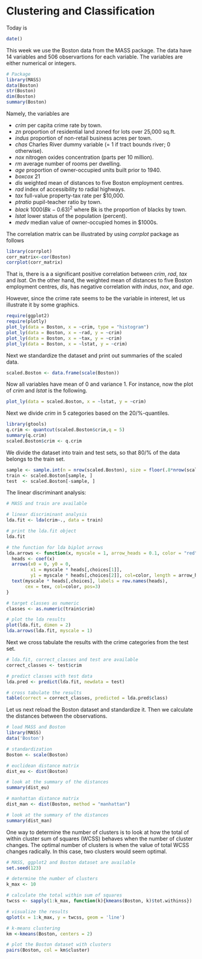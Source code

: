# Clustering and Classification
Today is
```r
date()
```

This week we use the Boston data from the MASS package. The data have 14 variables and 506 observartions for each variable. The variables are either numerical or integers.
```r
# Package
library(MASS)
data(Boston)
str(Boston)
dim(Boston)
summary(Boston)
```
Namely, the variables are

- *crim* per capita crime rate by town.
- *zn* proportion of residential land zoned for lots over 25,000 sq.ft.
- *indus* proportion of non-retail business acres per town.
- *chas* Charles River dummy variable (= 1 if tract bounds river; 0 otherwise).
- *nox* nitrogen oxides concentration (parts per 10 million).
- *rm* average number of rooms per dwelling.
- *age* proportion of owner-occupied units built prior to 1940.
- *boxcox* 21
- *dis* weighted mean of distances to five Boston employment centres.
- *rad* index of accessibility to radial highways.
- *tax* full-value property-tax rate per \$10,000.
- *ptratio* pupil-teacher ratio by town.
- *black* $1000(Bk − 0.63)^2$ where Bk is the proportion of blacks by town.
- *lstat* lower status of the population (percent).
- *medv* median value of owner-occupied homes in \$1000s.

The correlation matrix can be illustrated by using *corrplot* package as follows
```r
library(corrplot)
corr_matrix<-cor(Boston)
corrplot(corr_matrix)
```
That is, there is a a significant positive correlation between *crim*, *rad*, *tax* and *lsat*. On the other hand, the weighted mean of distances to five Boston employment centres, *dis*, has negative correlation with *indus*, *nox*, and *age*.

However, since the crime rate seems to be the variable in interest, let us illustrate it by some graphics.
```r
require(ggplot2)
require(plotly)
plot_ly(data = Boston, x = ~crim, type = "histogram")
plot_ly(data = Boston, x = ~rad, y = ~crim)
plot_ly(data = Boston, x = ~tax, y = ~crim)
plot_ly(data = Boston, x = ~lstat, y = ~crim)
```
Next we standardize the dataset and print out summaries of the scaled data.
```r
scaled.Boston <- data.frame(scale(Boston))
```
Now all variables have mean of $0$ and variance $1$. For instance, now the plot of *crim* and *lstat* is the following.
```r
plot_ly(data = scaled.Boston, x = ~lstat, y = ~crim)
```
Next we divide *crim* in 5 categories based on the 20/%-quantiles.
```r
library(gtools)
q.crim <- quantcut(scaled.Boston$crim,q = 5)
summary(q.crim)
scaled.Boston$crim <- q.crim
```
We divide the dataset into train and test sets, so that 80/% of the data belongs to the train set.
```r
sample <- sample.int(n = nrow(scaled.Boston), size = floor(.8*nrow(scaled.Boston)), replace = F)
train <- scaled.Boston[sample, ]
test  <- scaled.Boston[-sample, ]
```
The linear discriminant analysis:
```r
# MASS and train are available

# linear discriminant analysis
lda.fit <- lda(crim~., data = train)

# print the lda.fit object
lda.fit

# the function for lda biplot arrows
lda.arrows <- function(x, myscale = 1, arrow_heads = 0.1, color = "red", tex = 0.75, choices = c(1,2)){
  heads <- coef(x)
  arrows(x0 = 0, y0 = 0, 
         x1 = myscale * heads[,choices[1]], 
         y1 = myscale * heads[,choices[2]], col=color, length = arrow_heads)
  text(myscale * heads[,choices], labels = row.names(heads), 
       cex = tex, col=color, pos=3)
}

# target classes as numeric
classes <- as.numeric(train$crim)

# plot the lda results
plot(lda.fit, dimen = 2)
lda.arrows(lda.fit, myscale = 1)

```
Next we cross tabulate the results with the crime categories from the test set.
```r
# lda.fit, correct_classes and test are available
correct_classes <- test$crim

# predict classes with test data
lda.pred <- predict(lda.fit, newdata = test)

# cross tabulate the results
table(correct = correct_classes, predicted = lda.pred$class)
```

Let us next reload the Boston dataset and standardize it. Then we calculate the distances between the observations.
```r
# load MASS and Boston
library(MASS)
data('Boston')

# standardization
Boston <- scale(Boston)

# euclidean distance matrix
dist_eu <- dist(Boston)

# look at the summary of the distances
summary(dist_eu)

# manhattan distance matrix
dist_man <- dist(Boston, method = "manhattan")

# look at the summary of the distances
summary(dist_man)

```
One way to determine the number of clusters is to look at how the total of within cluster sum of squares (WCSS) behaves when the number of cluster changes. The optimal number of clusters is when the value of total WCSS changes radically. In this case, two clusters would seem optimal.
```r
# MASS, ggplot2 and Boston dataset are available
set.seed(123)

# determine the number of clusters
k_max <- 10

# calculate the total within sum of squares
twcss <- sapply(1:k_max, function(k){kmeans(Boston, k)$tot.withinss})

# visualize the results
qplot(x = 1:k_max, y = twcss, geom = 'line')

# k-means clustering
km <-kmeans(Boston, centers = 2)

# plot the Boston dataset with clusters
pairs(Boston, col = km$cluster)

```